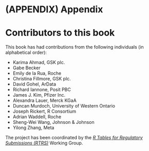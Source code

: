 # (APPENDIX) Appendix {-} 

# Contributors to this book {#contributors}

This book has had contributions from the following individuals (in
alphabetical order):

- Karima Ahmad, GSK plc.
- Gabe Becker
- Emily de la Rua, Roche
- Christina Fillmore, GSK plc.
- David Gohel, ArData
- Richard Iannone, Posit PBC
- James J. Kim, Pfizer Inc.
- Alexandra Lauer, Merck KGaA
- Duncan Murdoch, University of Western Ontario
- Joseph Rickert, R Consortium
- Adrian Waddell, Roche
- Sheng-Wei Wang, Johnson & Johnson
- Yilong Zhang, Meta

The project has been coordinated by the *[R Tables for Regulatory
Submissions (RTRS)](https://github.com/RConsortium/rtrs-wg)* Working Group.
